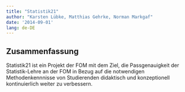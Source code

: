 ```yaml
---
title: "Statistik21"
author: "Karsten Lübke, Matthias Gehrke, Norman Markgaf"
date: '2014-09-01'
lang: de-DE
---
```


## Zusammenfassung

Statistik21 ist ein Projekt der FOM mit dem Ziel, die Passgenauigkeit der Statistik-Lehre an der FOM in Bezug auf die notwendigen Methodenkennnisse von Studierenden didaktisch und konzeptionell kontinuierlich weiter zu verbessern.

